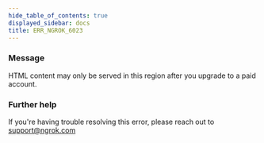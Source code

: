```yaml
---
hide_table_of_contents: true
displayed_sidebar: docs
title: ERR_NGROK_6023
---
```




### Message

HTML content may only be served in this region after you upgrade to a paid account.

<ErrorDetails error="err_ngrok_6023" />

### Further help

If you're having trouble resolving this error, please reach out to [support@ngrok.com](mailto:support@ngrok.com?subject=Help%20with%20ERR_NGROK_6023)
